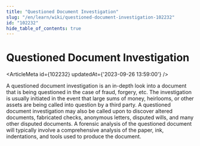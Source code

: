 ```yaml
---
title: "Questioned Document Investigation"
slug: "/en/learn/wiki/questioned-document-investigation-102232"
id: "102232"
hide_table_of_contents: true
---
```



# Questioned Document Investigation

<ArticleMeta id={102232} updatedAt={'2023-09-26 13:59:00'} />
<div className='border-solid border-b border-t-0 my-4 border-[var(--ifm-color-gray-300)]' />

A questioned document investigation is an in-depth look into a document that is being questioned in the case of fraud, forgery, etc. The investigation is usually initiated in the event that large sums of money, heirlooms, or other assets are being called into question by a third party. A questioned document investigation may also be called upon to discover altered documents, fabricated checks, anonymous letters, disputed wills, and many other disputed documents. A forensic analysis of the questioned document will typically involve a comprehensive analysis of the paper, ink, indentations, and tools used to produce the document.
